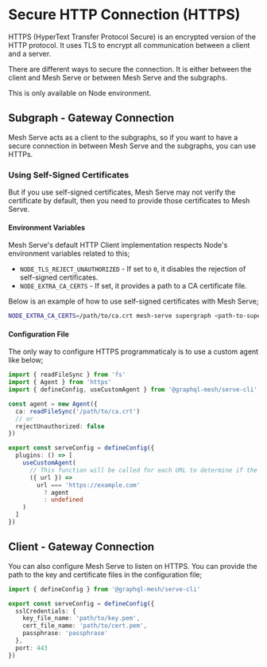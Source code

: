 # Secure HTTP Connection (HTTPS)

HTTPS (HyperText Transfer Protocol Secure) is an encrypted version of the HTTP protocol. It uses TLS
to encrypt all communication between a client and a server.

There are different ways to secure the connection. It is either between the client and Mesh Serve or
between Mesh Serve and the subgraphs.

<Callout>This is only available on Node environment.</Callout>

## Subgraph - Gateway Connection

Mesh Serve acts as a client to the subgraphs, so if you want to have a secure connection in between
Mesh Serve and the subgraphs, you can use HTTPs.

### Using Self-Signed Certificates

But if you use self-signed certificates, Mesh Serve may not verify the certificate by default, then
you need to provide those certificates to Mesh Serve.

#### Environment Variables

Mesh Serve's default HTTP Client implementation respects Node's environment variables related to
this;

- `NODE_TLS_REJECT_UNAUTHORIZED` - If set to `0`, it disables the rejection of self-signed
  certificates.
- `NODE_EXTRA_CA_CERTS` - If set, it provides a path to a CA certificate file.

Below is an example of how to use self-signed certificates with Mesh Serve;

```sh
NODE_EXTRA_CA_CERTS=/path/to/ca.crt mesh-serve supergraph <path-to-supergraph-config>
```

#### Configuration File

The only way to configure HTTPS programmaticaly is to use a custom agent like below;

```ts
import { readFileSync } from 'fs'
import { Agent } from 'https'
import { defineConfig, useCustomAgent } from '@graphql-mesh/serve-cli'

const agent = new Agent({
  ca: readFileSync('/path/to/ca.crt')
  // or
  rejectUnauthorized: false
})

export const serveConfig = defineConfig({
  plugins: () => [
    useCustomAgent(
      // This function will be called for each URL to determine if the custom agent should be used
      ({ url }) =>
        url === 'https://example.com'
          ? agent
          : undefined
    )
  ]
})
```

## Client - Gateway Connection

You can also configure Mesh Serve to listen on HTTPS. You can provide the path to the key and
certificate files in the configuration file;

```ts
import { defineConfig } from '@graphql-mesh/serve-cli'

export const serveConfig = defineConfig({
  sslCredentials: {
    key_file_name: 'path/to/key.pem',
    cert_file_name: 'path/to/cert.pem',
    passphrase: 'passphrase'
  },
  port: 443
})
```

